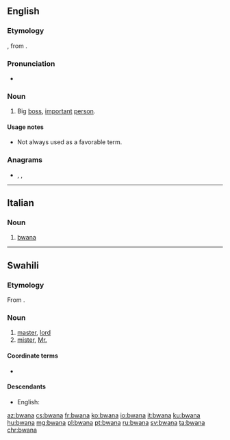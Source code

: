 ==English==

===Etymology===
{{bor|en|sw|bwana||master}}, from {{etyl|ar|en}} {{m|ar|أب|أَبُونَا|our father}}.

===Pronunciation===
* {{rhymes|ɑːnə|lang=en}}

===Noun===
{{en-noun}}

# {{label|en|slang}} Big [[boss]], [[important]] [[person]].

====Usage notes====
* Not always used as a favorable term.

===Anagrams===
* {{l|en|ba-wan}}, {{l|en|bawan}}, {{l|en|nawab}}

----

==Italian==

===Noun===
{{it-noun|m|-}}

# [[#English|bwana]]

----

==Swahili==

===Etymology===
From {{etyl|ar|sw}} {{m|ar|أب|أَبُونَا|our father}}.

===Noun===
{{sw-noun|ma}}

# [[master]], [[lord]]
# [[mister]], [[Mr.]]

====Coordinate terms====
* {{l|sw|bibi}}

====Descendants====
* English: {{l|en|bwana}}

[[az:bwana]]
[[cs:bwana]]
[[fr:bwana]]
[[ko:bwana]]
[[io:bwana]]
[[it:bwana]]
[[ku:bwana]]
[[hu:bwana]]
[[mg:bwana]]
[[pl:bwana]]
[[pt:bwana]]
[[ru:bwana]]
[[sv:bwana]]
[[ta:bwana]]
[[chr:bwana]]